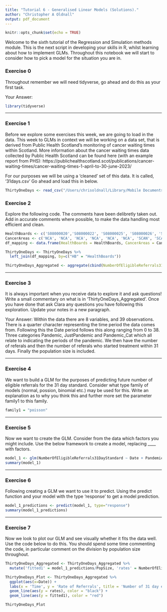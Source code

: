 ```yaml
---
title: "Tutorial 6 - Generalised Linear Models (Solutions)."
author: "Christopher A Oldnall"
output: pdf_document
---
```


```r
knitr::opts_chunk$set(echo = TRUE)
```

Welcome to the sixth tutorial of the Regression and Simulation methods module. This is the next script in developing your skills in R, whilst learning about how to implement GLMs. Throughout this notebook we will start to consider how to pick a model for the situation you are in.

### Exercise 0

Throughout remember we will need tidyverse, go ahead and do this as your first task.

Your Answer:

```r
library(tidyverse)
```

------------------------------------------------------------------------

### Exercise 1

Before we explore some exercises this week, we are going to load in the data. This week to GLMs in context we will be working on a data set, that is derived from Public Health Scotland's monitoring of cancer waiting times within Scotland. More information about the cancer waiting times data collected by Public Health Scotland can be found here (with an example report from PHS): https://publichealthscotland.scot/publications/cancer-waiting-times/cancer-waiting-times-1-april-to-30-june-2023/

For our purposes we will be using a 'cleaned' set of this data. It is called, '31days.csv' Go ahead and load this in below.

```r
ThirtyOneDays <- read_csv("/Users/chrisoldnall/Library/Mobile Documents/com~apple~CloudDocs/Teaching/SMSTC_RegAndSim_2023/Week 6/31days.csv")
```

### Exercise 2

Explore the following code. The comments have been delibretly taken out. Add in accurate comments where possible, to make the data handling most efficient and clean.

```r
HealthBoards <- c('S08000020','S08000022', 'S08000025', 'S08000026', 'S08000030', 'S08000028', 'S08000016','S08000017','S08000029','S08000024', 'S08000015','S08000019','S08000031','S08000032')
CancerAreas <- c('NCA', 'NCA', 'NCA', 'NCA', 'NCA', 'NCA', 'SCAN', 'SCAN', 'SCAN', 'SCAN', 'WOSCAN', 'WOSCAN', 'WOSCAN', 'WOSCAN')
df_mapping <- data.frame(HealthBoards = HealthBoards, CancerAreas = CancerAreas)

ThirtyOneDays <- ThirtyOneDays %>%
  left_join(df_mapping, by=c("HB" = "HealthBoards"))

ThirtyOneDays_Aggregated <- aggregate(cbind(NumberOfEligibleReferrals31DayStandard=ThirtyOneDays$NumberOfEligibleReferrals31DayStandard,  NumberOfEligibleReferralsTreatedWithin31Days=ThirtyOneDays$NumberOfEligibleReferralsTreatedWithin31Days, PopSize = ThirtyOneDays$PopSize), by=list(Quarter = ThirtyOneDays$Quarter, Date=ThirtyOneDays$Date, Pandemic=ThirtyOneDays$Pandemic, JustPandemic=ThirtyOneDays$JustPandemic, Pandemic_cat=ThirtyOneDays$Pandemic_cat), FUN=sum)
```

------------------------------------------------------------------------

### Exercise 3

It is always important when you receive data to explore it and ask questions! Write a small commentary on what is in 'ThirtyOneDays_Aggregated'. Once you have done that ask Clara any questions you have following this exploration. Update your notes in a new paragraph.

Your Answer:
Within the data there are 8 variables, and 39 observations. There is a quarter character representing the time period the data comes from. Following this the Date period follows this along ranging from 0 to 38. Three categories Pandemic, JustPandemic and Pandemic_Cat which all relate to indicating the periods of the pandemic. We then have the number of referals and then the number of referals who started treatment within 31 days. Finally the population size is included.

------------------------------------------------------------------------

### Exercise 4

We want to build a GLM for the purposes of predicting future number of eligible referrals for the 31 day standard. Consider what type family of models (normal, possion, binomial etc.) may be used for this. Write an explanation as to why you think this and further more set the parameter family1 to this family.

```r
family1 = "poisson"
```

------------------------------------------------------------------------

### Exercise 5

Now we want to create the GLM. Consider from the data which factors you might include. Use the below framework to create a model, replacing ____ with factors.

```r
model_1 <- glm(NumberOfEligibleReferrals31DayStandard ~ Date + Pandemic, data = ThirtyOneDays_Aggregated, family = family1)
summary(model_1)
```

------------------------------------------------------------------------

### Exercise 6

Following creating a GLM we want to use it to predict. Using the predict function and your model with the type 'response' to get a model prediction. 

```r
model_1_predictions <- predict(model_1, type="response")
summary(model_1_predictions)
```

------------------------------------------------------------------------

### Exercise 7

Now we look to plot our GLM and see visually whether it fits the data well. Use the code below to do this. You should spend some time commenting the code, in particular comment on the division by population size throughout.

```r
ThirtyOneDays_Aggregated <- ThirtyOneDays_Aggregated %>%
  mutate('fitted1' = model_1_predictions/PopSize, 'rates' = NumberOfEligibleReferrals31DayStandard/PopSize)

ThirtyOneDays_Plot <- ThirtyOneDays_Aggregated %>% 
  ggplot(aes(x=Date)) + 
  labs(x = 'Time', y = 'Rate of Referrals', title = 'Number of 31 day eligible referrals in Scotland for all cancer types') +
  geom_line(aes(y = rates), color = "black") +
  geom_line(aes(y = fitted1), color = "red")

ThirtyOneDays_Plot
```
